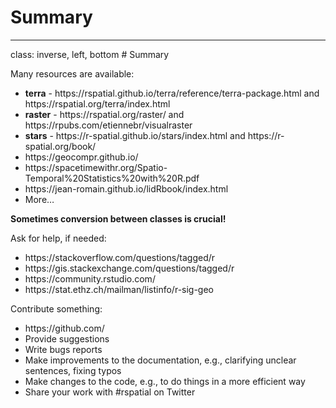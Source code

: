 # Summary {-}

<!-- (Jakub) Closing of the workshop (5 min) -->


---
class: inverse, left, bottom
# Summary

Many resources are available:

- **terra** - https://rspatial.github.io/terra/reference/terra-package.html and https://rspatial.org/terra/index.html
- **raster** - https://rspatial.org/raster/ and https://rpubs.com/etiennebr/visualraster
- **stars** - https://r-spatial.github.io/stars/index.html and https://r-spatial.org/book/
- https://geocompr.github.io/
- https://spacetimewithr.org/Spatio-Temporal%20Statistics%20with%20R.pdf
- https://jean-romain.github.io/lidRbook/index.html
- More...

**Sometimes conversion between classes is crucial!**


Ask for help, if needed:

- https://stackoverflow.com/questions/tagged/r
- https://gis.stackexchange.com/questions/tagged/r
- https://community.rstudio.com/
- https://stat.ethz.ch/mailman/listinfo/r-sig-geo

Contribute something:

- https://github.com/
- Provide suggestions 
- Write bugs reports
- Make improvements to the documentation, e.g., clarifying unclear sentences, fixing typos
- Make changes to the code, e.g., to do things in a more efficient way
- Share your work with #rspatial on Twitter
